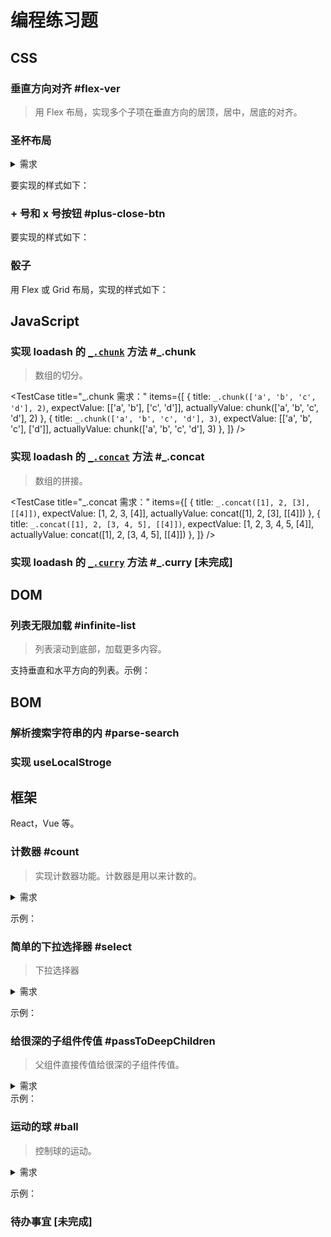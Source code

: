 




# 编程练习题
## CSS
### 垂直方向对齐 #flex-ver
> 用 Flex 布局，实现多个子项在垂直方向的居顶，居中，居底的对齐。

<Demo>
  <AlignVer />
</Demo>

### 圣杯布局
<details>
  <summary>需求</summary>
  <ol>
    <li>垂直方向: header, footer 固定高度。中间部分撑满容器剩余部分。</li>
    <li>水平方向: left, right 固定宽度。中间部分撑满容器剩余部分。</li>
  </ol>
</details>

要实现的样式如下：
<Demo>
  <Cup />
</Demo>

### + 号和 x 号按钮 #plus-close-btn
要实现的样式如下：
<Demo>
  <div className="flex justify-center space-x-3">
    <PlusBtn />
    <CloseBtn />
  </div>
</Demo>

### 骰子
用 Flex 或 Grid 布局，实现的样式如下：

<Demo>
  <Dice />
</Demo>


## JavaScript
### 实现 loadash 的 [`_.chunk`](https://lodash.com/docs/4.17.15#chunk) 方法 #_.chunk
> 数组的切分。

<TestCase
  title="_.chunk 需求："
  items={[
    {
      title: `_.chunk(['a', 'b', 'c', 'd'], 2)`,
      expectValue: [['a', 'b'], ['c', 'd']],
      actuallyValue: chunk(['a', 'b', 'c', 'd'], 2)
    },
    {
      title: `_.chunk(['a', 'b', 'c', 'd'], 3)`,
      expectValue: [['a', 'b', 'c'], ['d']],
      actuallyValue: chunk(['a', 'b', 'c', 'd'], 3)
    },
  ]}
/>

### 实现 loadash 的 [`_.concat`](https://lodash.com/docs/4.17.15#concat) 方法 #_.concat
> 数组的拼接。

<TestCase
  title="_.concat 需求："
  items={[
    {
      title: `_.concat([1], 2, [3], [[4]])`,
      expectValue: [1, 2, 3, [4]],
      actuallyValue: concat([1], 2, [3], [[4]])
    },
    {
      title: `_.concat([1], 2, [3, 4, 5], [[4]])`,
      expectValue: [1, 2, 3,  4, 5, [4]],
      actuallyValue: concat([1], 2, [3, 4, 5], [[4]])
    },
  ]}
/>

### 实现  loadash 的 [`_.curry`](https://lodash.com/docs/4.17.15#curry) 方法 #_.curry **\[未完成\]**

## DOM
### 列表无限加载 #infinite-list
> 列表滚动到底部，加载更多内容。

支持垂直和水平方向的列表。示例：

<Demo>
  <InfiniteListDemo />
</Demo>

<Demo>
  <InfiniteListDemo  dir="hor" />
</Demo>

## BOM
### 解析搜索字符串的内 #parse-search

### 实现 useLocalStroge

## 框架
React，Vue 等。

### 计数器 #count
> 实现计数器功能。计数器是用以来计数的。

<details>
  <summary>需求</summary>
  <ol>
    <li>展示数值。用输入框来展示当前数值。</li>
    <li>修改数值。支持通过输入框，+ 和 - 按钮来改数值。点击+，数值增加1。点击-，数值减少1。</li>
    <li>数值必须是整数。</li>
    <li>数值的范围是: 5 到 15。
      <ol>
        <li>当数值达到最大或最小值时，隐藏对应的按钮。</li>
        <li>当输入的数值大于最大值时，显示最大值。</li>
        <li>当输入的数值小于最大值时，显示最小值。</li>
      </ol>
    </li>
    <li>优化项: 用 自定义 hooks 来抽离逻辑。</li>
  </ol>
</details>

示例：
<Demo contentSize="md">
  <CountDemo />
</Demo>

### 简单的下拉选择器 #select
> 下拉选择器

<details>
  <summary>需求</summary>
  <ol>
    <li>展示下拉选项。点击下拉框 或 "点我弹出选项" 按钮，展示下拉选项。</li>
    <li>可以通过</li>
    <li>选择选项。点击选项，则选择选项，并隐藏下拉内容。</li>
    <li>点击下拉选择器外侧，隐藏下拉内容。</li>
  </ol>
</details>

示例：
<Demo contentSize="md">
  <SimpleSelectDemo />
</Demo>

### 给很深的子组件传值 #passToDeepChildren
> 父组件直接传值给很深的子组件传值。

<details>
  <summary>需求</summary>
  <ol>
    <li>父组件直接传值给很深的子组件传值，但不通过中间组件传递。父组件和子组件均能获取和修改值。</li>
    <li>React 用 Context API 实现。Vue 用 Project/Inject 实现。</li>
  </ol>
</details>
示例：
<Demo>
  <UseContextDemo />
</Demo>

### 运动的球 #ball
> 控制球的运动。

<details>
  <summary>需求</summary>
  <ol>
    <li>能控制球的运动和暂停。</li>
    <li>暂停时，可以修改球的位置，运动方向和速度。</li>
    <li>球碰到边界后，会弹回来。速度不变，方向变反。</li>
    <li>一共有三条命。碰到四面的边界，命减1。命的值为0时，游戏结束。</li>
    <li>游戏结束后，可以重新开始游戏。</li>
    <li>不同的命的球的颜色不同。三条命时，为绿色，两条命时，为黄色，一条命时，为红色。</li>
  </ol>
</details>

示例：
<Demo contentSize="md">
  <BallGame />
</Demo>

### 待办事宜 **\[未完成\]**



